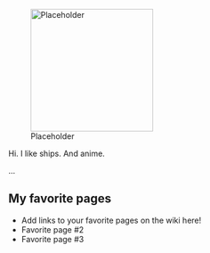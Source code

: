[[File:Placeholder|thumb|220px]]

Hi. I like ships. And anime.

...

==My favorite pages==

* Add links to your favorite pages on the wiki here!
* Favorite page #2
* Favorite page #3